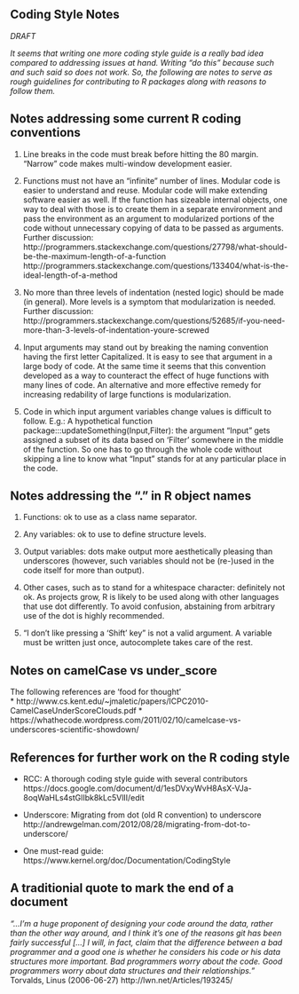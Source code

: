 Coding Style Notes
------------------

_DRAFT_  

_It seems that writing one more coding style guide is a really bad idea 
compared to addressing issues at hand. Writing "do this" because such and
such said so does not work. So, the following are notes to serve as 
rough guidelines for contributing to R packages along with reasons
to follow them._  


## Notes addressing some current R coding conventions

1. Line breaks in the code must break before hitting the 80 margin.
"Narrow" code makes multi-window development easier.

2. Functions must not have an "infinite" number of lines. Modular code
is easier to understand and reuse. Modular code will make extending
software easier as well. If the function has sizeable internal 
objects, one way to deal with those is to create them in a separate 
environment and pass the environment as an argument to modularized 
portions of the code without unnecessary copying of data to be 
passed as arguments.  
Further discussion:  
http://programmers.stackexchange.com/questions/27798/what-should-be-the-maximum-length-of-a-function  
http://programmers.stackexchange.com/questions/133404/what-is-the-ideal-length-of-a-method  

3. No more than three levels of indentation (nested logic) should be made 
(in general). More levels is a symptom that modularization is needed.  
Further discussion:  
http://programmers.stackexchange.com/questions/52685/if-you-need-more-than-3-levels-of-indentation-youre-screwed  
 
4. Input arguments may stand out by breaking the naming convention having
the first letter Capitalized. It is easy to see that argument in a large
body of code. At the same time it seems that this convention developed
as a way to counteract the effect of huge functions with many lines of code.
An alternative and more effective remedy for increasing redability of
large functions is modularization.

5. Code in which input argument variables change values is difficult to follow. 
E.g.: A hypothetical function package:::updateSomething(Input,Filter): 
the argument "Input" gets assigned a subset of its data based on 'Filter' 
somewhere in the middle of the function. So one has to go through the whole 
code without skipping a line to know what "Input" stands for at any particular 
place in the code.  


## Notes addressing the "." in R object names

1. Functions: ok to use as a class name separator.

2. Any variables: ok to use to define structure levels.

3. Output variables: dots make output more aesthetically pleasing 
than underscores (however, such variables should not be (re-)used in the code 
itself for more than output).

4. Other cases, such as to stand for a whitespace character: definitely not ok.
As projects grow, R is likely to be used along with other languages that 
use dot differently. To avoid confusion, abstaining from arbitrary use 
of the dot is highly recommended.

5. "I don't like pressing a 'Shift' key" is not a valid argument. A variable must 
be written just once, autocomplete takes care of the rest.


## Notes on camelCase vs under_score

The following references are 'food for thought'  
* http://www.cs.kent.edu/~jmaletic/papers/ICPC2010-CamelCaseUnderScoreClouds.pdf
* https://whathecode.wordpress.com/2011/02/10/camelcase-vs-underscores-scientific-showdown/  


## References for further work on the R coding style

* RCC: A thorough coding style guide with several contributors  
https://docs.google.com/document/d/1esDVxyWvH8AsX-VJa-8oqWaHLs4stGlIbk8kLc5VlII/edit

* Underscore: Migrating from dot (old R convention) to underscore  
http://andrewgelman.com/2012/08/28/migrating-from-dot-to-underscore/

* One must-read guide:  
https://www.kernel.org/doc/Documentation/CodingStyle


## A traditionial quote to mark the end of a document
 
 _"...I'm a huge proponent of designing your code around the data, rather than 
 the other way around, and I think it's one of the reasons git has been fairly 
 successful [...] I will, in fact, claim that the difference between a bad 
 programmer and a good one is whether he considers his code or his data 
 structures more important. Bad programmers worry about the code. Good 
 programmers worry about data structures and their relationships."_  
 Torvalds, Linus (2006-06-27) http://lwn.net/Articles/193245/


